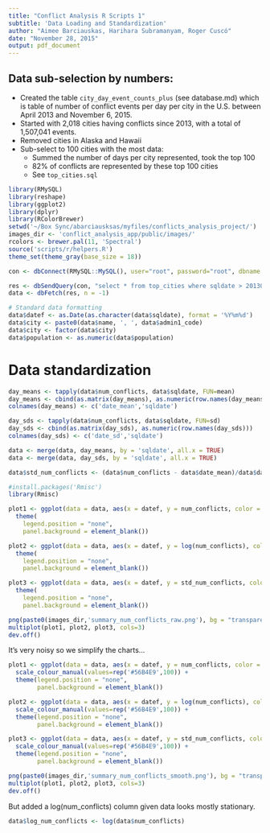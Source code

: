 ```yaml
---
title: "Conflict Analysis R Scripts 1"
subtitle: 'Data Loading and Standardization'
author: "Aimee Barciauskas, Harihara Subramanyam, Roger Cuscó"
date: "November 28, 2015"
output: pdf_document
---
```


## Data sub-selection by numbers:

* Created the table `city_day_event_counts_plus` (see database.md) which is table of number of conflict events per day per city in the U.S. between April 2013 and November 6, 2015.
* Started with 2,018 cities having conflicts since 2013, with a total of 1,507,041 events.
* Removed cities in Alaska and Hawaii
* Sub-select to 100 cities with the most data:
    * Summed the number of days per city represented, took the top 100
    * 82% of conflicts are represented by these top 100 cities
    * See `top_cities.sql`

```r
library(RMySQL)
library(reshape)
library(ggplot2)
library(dplyr)
library(RColorBrewer)
setwd('~/Box Sync/abarciausksas/myfiles/conflicts_analysis_project/')
images_dir <- 'conflict_analysis_app/public/images/'
rcolors <- brewer.pal(11, 'Spectral')
source('scripts/r/helpers.R')
theme_set(theme_gray(base_size = 18))

con <- dbConnect(RMySQL::MySQL(), user="root", password="root", dbname = "gdelt")

res <- dbSendQuery(con, "select * from top_cities where sqldate > 20130701")
data <- dbFetch(res, n = -1)

# Standard data formatting
data$datef <- as.Date(as.character(data$sqldate), format = '%Y%m%d')
data$city <- paste0(data$name, ', ', data$admin1_code)
data$city <- factor(data$city)
data$population <- as.numeric(data$population)
```

# Data standardization

```r
day_means <- tapply(data$num_conflicts, data$sqldate, FUN=mean)
day_means <- cbind(as.matrix(day_means), as.numeric(row.names(day_means)))
colnames(day_means) <- c('date_mean','sqldate')

day_sds <- tapply(data$num_conflicts, data$sqldate, FUN=sd)
day_sds <- cbind(as.matrix(day_sds), as.numeric(row.names(day_sds)))
colnames(day_sds) <- c('date_sd','sqldate')

data <- merge(data, day_means, by = 'sqldate', all.x = TRUE)
data <- merge(data, day_sds, by = 'sqldate', all.x = TRUE)

data$std_num_conflicts <- (data$num_conflicts - data$date_mean)/data$date_sd
```


```r
#install.packages('Rmisc')
library(Rmisc)

plot1 <- ggplot(data = data, aes(x = datef, y = num_conflicts, color = city)) + geom_line() +
  theme(
    legend.position = "none",
    panel.background = element_blank())

plot2 <- ggplot(data = data, aes(x = datef, y = log(num_conflicts), color = city)) + geom_line() +
  theme(
    legend.position = "none",
    panel.background = element_blank())

plot3 <- ggplot(data = data, aes(x = datef, y = std_num_conflicts, color = city)) + geom_line() +
  theme(
    legend.position = "none",
    panel.background = element_blank())

png(paste0(images_dir,'summary_num_conflicts_raw.png'), bg = "transparent", width=1200, height=400, units='px')
multiplot(plot1, plot2, plot3, cols=3)
dev.off()
```

It's very noisy so we simplify the charts...

```r
plot1 <- ggplot(data = data, aes(x = datef, y = num_conflicts, color = city)) + geom_smooth(method="loess", se=FALSE) + 
  scale_colour_manual(values=rep('#56B4E9',100)) +
  theme(legend.position = "none",
        panel.background = element_blank())

plot2 <- ggplot(data = data, aes(x = datef, y = log(num_conflicts), color = city)) + geom_smooth(method="loess", se=FALSE) + 
  scale_colour_manual(values=rep('#56B4E9',100)) +
  theme(legend.position = "none",
        panel.background = element_blank())

plot3 <- ggplot(data = data, aes(x = datef, y = std_num_conflicts, color = city)) + geom_smooth(method="loess", se=FALSE) + 
  scale_colour_manual(values=rep('#56B4E9',100)) +
  theme(legend.position = "none",
        panel.background = element_blank())

png(paste0(images_dir,'summary_num_conflicts_smooth.png'), bg = "transparent", width=1200, height=400, units='px')
multiplot(plot1, plot2, plot3, cols=3)
dev.off()
```
But added a log(num_conflicts) column given data looks mostly stationary.

```r
data$log_num_conflicts <- log(data$num_conflicts)
```
